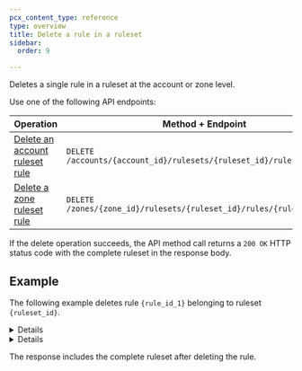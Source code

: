 ```yaml
---
pcx_content_type: reference
type: overview
title: Delete a rule in a ruleset
sidebar:
  order: 9

---
```



Deletes a single rule in a ruleset at the account or zone level.

Use one of the following API endpoints:

| Operation                                    | Method + Endpoint                                                     |
| -------------------------------------------- | --------------------------------------------------------------------- |
| [Delete an account ruleset rule][dr-account] | `DELETE /accounts/{account_id}/rulesets/{ruleset_id}/rules/{rule_id}` |
| [Delete a zone ruleset rule][dr-zone]        | `DELETE /zones/{zone_id}/rulesets/{ruleset_id}/rules/{rule_id}`       |

[dr-account]: /api/operations/deleteAccountRulesetRule

[dr-zone]: /api/operations/deleteZoneRulesetRule

If the delete operation succeeds, the API method call returns a `200 OK` HTTP status code with the complete ruleset in the response body.

## Example

The following example deletes rule `{rule_id_1}` belonging to ruleset `{ruleset_id}`.


<Details header="Request">

```bash
curl --request DELETE \
https://api.cloudflare.com/client/v4/accounts/{account_id}/rulesets/{ruleset_id}/rules/{rule_id_1} \
--header "Authorization: Bearer <API_TOKEN>"
```


</Details>


<Details header="Response">

```json
{
  "result": {
    "id": "<RULESET_ID>",
    "name": "Custom Ruleset 1",
    "description": "My first custom ruleset",
    "kind": "custom",
    "version": "12",
    "rules": [
      {
        "id": "<RULE_ID_2>",
        "version": "2",
        "action": "js_challenge",
        "expression": "(ip.geoip.country eq \"GB\" or ip.geoip.country eq \"FR\") or cf.threat_score > 0",
        "description": "challenge GB and FR or based on IP Reputation",
        "last_updated": "2021-07-22T12:54:58.144683Z",
        "ref": "<RULE_REF_2>",
        "enabled": true
      }
    ],
    "last_updated": "2021-07-22T12:54:58.144683Z",
    "phase": "http_request_firewall_custom"
  },
  "success": true,
  "errors": [],
  "messages": []
}
```


</Details>

The response includes the complete ruleset after deleting the rule.
